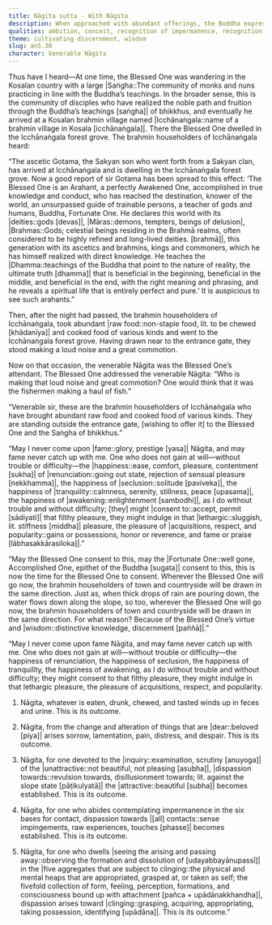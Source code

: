 ```yaml
---
title: Nāgita sutta - With Nāgita
description: When approached with abundant offerings, the Buddha expresses a heartfelt wish to avoid fame, and speaks of five contemplations which result in being established in dispassion and wisdom.
qualities: ambition, conceit, recognition of impermanence, recognition of unattractiveness, recognition of unsatisfactoriness dispassion, passion
theme: cultivating discernment, wisdom
slug: an5.30
character: Venerable Nāgita
---
```


Thus have I heard—At one time, the Blessed One was wandering in the Kosalan country with a large |Saṅgha::The community of monks and nuns practicing in line with the Buddha’s teachings. In the broader sense, this is the community of disciples who have realized the noble path and fruition through the Buddha’s teachings [saṅgha]| of bhikkhus, and eventually he arrived at a Kosalan brahmin village named |Icchānaṅgala::name of a brahmin village in Kosala [icchānaṅgala]|. There the Blessed One dwelled in the Icchānaṅgala forest grove. The brahmin householders of Icchānaṅgala heard:

“The ascetic Gotama, the Sakyan son who went forth from a Sakyan clan, has arrived at Icchānaṅgala and is dwelling in the Icchānaṅgala forest grove. Now a good report of sir Gotama has been spread to this effect: ‘The Blessed One is an Arahant, a perfectly Awakened One, accomplished in true knowledge and conduct, who has reached the destination, knower of the world, an unsurpassed guide of trainable persons, a teacher of gods and humans, Buddha, Fortunate One. He declares this world with its |deities::gods [devas]|, |Māras::demons, tempters, beings of delusion|, |Brahmas::Gods; celestial beings residing in the Brahmā realms, often considered to be highly refined and long-lived deities. [brahmā]|, this generation with its ascetics and brahmins, kings and commoners, which he has himself realized with direct knowledge. He teaches the |Dhamma::teachings of the Buddha that point to the nature of reality, the ultimate truth [dhamma]| that is beneficial in the beginning, beneficial in the middle, and beneficial in the end, with the right meaning and phrasing, and he reveals a spiritual life that is entirely perfect and pure.’ It is auspicious to see such arahants.”

Then, after the night had passed, the brahmin householders of Icchānaṅgala, took abundant |raw food::non-staple food, lit. to be chewed [khādanīya]| and cooked food of various kinds and went to the Icchānaṅgala forest grove. Having drawn near to the entrance gate, they stood making a loud noise and a great commotion.

Now on that occasion, the venerable Nāgita was the Blessed One’s attendant. The Blessed One addressed the venerable Nāgita: “Who is making that loud noise and great commotion? One would think that it was the fishermen making a haul of fish.”

“Venerable sir, these are the brahmin householders of Icchānaṅgala who have brought abundant raw food and cooked food of various kinds. They are standing outside the entrance gate, [wishing to offer it] to the Blessed One and the Saṅgha of bhikkhus.”

“May I never come upon |fame::glory, prestige [yasa]| Nāgita, and may fame never catch up with me. One who does not gain at will—without trouble or difficulty—the |happiness::ease, comfort, pleasure, contentment [sukha]| of |renunciation::going out state, rejection of sensual pleasure [nekkhamma]|, the happiness of |seclusion::solitude [paviveka]|, the happiness of |tranquility::calmness, serenity, stillness, peace [upasama]|, the happiness of |awakening::enlightenment [sambodhi]|, as I do without trouble and without difficulty; [they] might |consent to::accept, permit [sādiyati]| that filthy pleasure, they might indulge in that |lethargic::sluggish, lit. stiffness [middha]| pleasure, the pleasure of |acquisitions, respect, and popularity::gains or possessions, honor or reverence, and fame or praise [lābhasakkārasiloka]|.”

“May the Blessed One consent to this, may the |Fortunate One::well gone, Accomplished One, epithet of the Buddha [sugata]| consent to this, this is now the time for the Blessed One to consent. Wherever the Blessed One will go now, the brahmin householders of town and countryside will be drawn in the same direction. Just as, when thick drops of rain are pouring down, the water flows down along the slope, so too, wherever the Blessed One will go now, the brahmin householders of town and countryside will be drawn in the same direction. For what reason? Because of the Blessed One’s virtue and |wisdom::distinctive knowledge, discernment [paññā]|.”

“May I never come upon fame Nāgita, and may fame never catch up with me. One who does not gain at will—without trouble or difficulty—the happiness of renunciation, the happiness of seclusion, the happiness of tranquility, the happiness of awakening, as I do without trouble and without difficulty; they might consent to that filthy pleasure, they might indulge in that lethargic pleasure, the pleasure of acquisitions, respect, and popularity.

1) Nāgita, whatever is eaten, drunk, chewed, and tasted winds up in feces and urine. This is its outcome.

2) Nāgita, from the change and alteration of things that are |dear::beloved [piya]| arises sorrow, lamentation, pain, distress, and despair. This is its outcome.

3) Nāgita, for one devoted to the |inquiry::examination, scrutiny [anuyoga]| of the |unattractive::not beautiful, not pleasing [asubha]|, |dispassion towards::revulsion towards, disillusionment towards; lit. against the slope state [pāṭikulyatā]| the |attractive::beautiful [subha]| becomes established. This is its outcome.

4) Nāgita, for one who abides contemplating impermanence in the six bases for contact, dispassion towards |[all] contacts::sense impingements, raw experiences, touches [phasse]| becomes established. This is its outcome.

5) Nāgita, for one who dwells |seeing the arising and passing away::observing the formation and dissolution of [udayabbayānupassī]| in the |five aggregates that are subject to clinging::the physical and mental heaps that are appropriated, grasped at, or taken as self; the fivefold collection of form, feeling, perception, formations, and consciousness bound up with attachment [pañca + upādānakkhandha]|, dispassion arises toward |clinging::grasping, acquiring, appropriating, taking possession, identifying [upādāna]|. This is its outcome.”